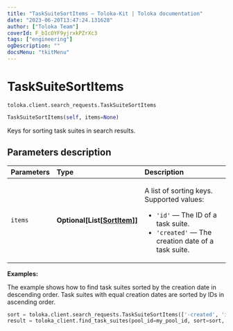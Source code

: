 ```yaml
---
title: "TaskSuiteSortItems — Toloka-Kit | Toloka documentation"
date: "2023-06-20T13:47:24.131628"
author: ["Toloka Team"]
coverId: F_bIcOYF9yjrxkPZrXc3
tags: ["engineering"]
ogDescription: ""
docsMenu: "tkitMenu"
---
```


# TaskSuiteSortItems

`toloka.client.search_requests.TaskSuiteSortItems`

```python
TaskSuiteSortItems(self, items=None)
```

Keys for sorting task suites in search results.

## Parameters description

| Parameters | Type | Description |
| :----------| :----| :-----------|
`items`|**Optional\[List\[[SortItem](/docs/toloka-kit/reference/toloka.client.search_requests.TaskSuiteSortItems.SortItem)\]\]**|<p>A list of sorting keys. Supported values:</p> <ul> <li>`'id'` — The ID of a task suite.</li> <li>`'created'` — The creation date of a task suite.</li> </ul>

**Examples:**

The example shows how to find task suites sorted by the creation date in descending order. Task suites with equal creation dates are sorted by IDs in ascending order.

```python
sort = toloka.client.search_requests.TaskSuiteSortItems(['-created', 'id'])
result = toloka_client.find_task_suites(pool_id=my_pool_id, sort=sort, limit=10)
```